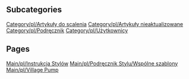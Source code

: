 
== Subcategories ==
[[Category/pl/Artykuły do ​​scalenia]]
[[Category/pl/Artykuły nieaktualizowane]]
[[Category/pl/Podręcznik]]
[[Category/pl/Użytkownicy]]

== Pages ==
[[Main/pl/Instrukcja Stylów]]
[[Main/pl/Podręcznik Stylu/Wspólne szablony]]
[[Main/pl/Village Pump]]
